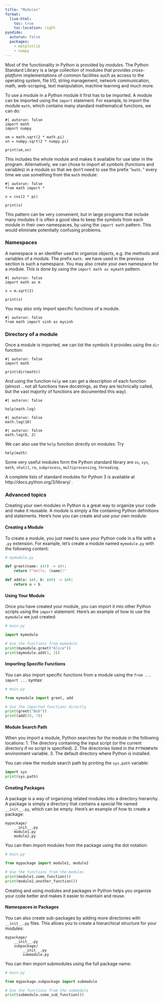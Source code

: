 ```yaml
---
title: "Modules"
format:
  live-html:
    toc: true
    toc-location: right
pyodide:
  autorun: false
  packages:
    - matplotlib
    - numpy
---
```


Most of the functionality in Python is provided by *modules*. The Python Standard Library is a large collection of modules that provides *cross-platform* implementations of common facilities such as access to the operating system, file I/O, string management, network communication, math, web-scraping, text manipulation, machine learning and much more.

To use a module in a Python module it first has to be imported. A module can be imported using the `import` statement. For example, to import the module `math`, which contains many standard mathematical functions, we can do:

```pyodide
#| autorun: false
import math
import numpy

xm = math.sqrt(2 * math.pi)
xn = numpy.sqrt(2 * numpy.pi)

print(xm,xn)
```

This includes the whole module and makes it available for use later in the program. Alternatively, we can chose to import all symbols (functions and variables) in a module so that we don't need to use the prefix "`math.`" every time we use something from the `math` module:

```pyodide
#| autorun: false
from math import *

x = cos(2 * pi)

print(x)
```

This pattern can be very convenient, but in large programs that include many modules it is often a good idea to keep the symbols from each module in their own namespaces, by using the `import math` pattern. This would eliminate potentially confusing problems.

### Namespaces

::: {.callout-note  title="Namespaces"}
A namespace is an identifier used to organize objects, e.g. the methods and variables of a module. The prefix `math.` we have used in the previous section is such a namespace. You may also create your own namespace for a module. This is done by using the `import math as mymath` pattern.
:::

```pyodide
#| autorun: false
import math as m

x = m.sqrt(2)

print(x)
```

You may also only import specific functions of a module.

```pyodide
#| autorun: false
from math import sinh as mysinh
```

### Directory of a module

Once a module is imported, we can list the symbols it provides using the `dir` function:

```pyodide
#| autorun: false
import math

print(dir(math))
```

And using the function `help` we can get a description of each function (almost .. not all functions have docstrings, as they are technically called, but the vast majority of functions are documented this way).

```pyodide
#| autorun: false

help(math.log)
```

```pyodide
#| autorun: false
math.log(10)
```

```pyodide
#| autorun: false
math.log(8, 2)
```

We can also use the `help` function directly on modules: Try

    help(math)

Some very useful modules form the Python standard library are `os`, `sys`, `math`, `shutil`, `re`, `subprocess`, `multiprocessing`, `threading`.

A complete lists of standard modules for Python 3 is available at http://docs.python.org/3/library/ .


### Advanced topics

::: {.callout-note  title="Create Your Own Modules" collapse=true}
Creating your own modules in Python is a great way to organize your code and make it reusable. A module is simply a file containing Python definitions and statements. Here's how you can create and use your own module:

#### Creating a Module

To create a module, you just need to save your Python code in a file with a `.py` extension. For example, let's create a module named `mymodule.py` with the following content:

```python
# mymodule.py

def greet(name: str) -> str:
    return f"Hello, {name}!"

def add(a: int, b: int) -> int:
    return a + b
```

#### Using Your Module

Once you have created your module, you can import it into other Python scripts using the `import` statement. Here's an example of how to use the `mymodule` we just created:

```python
# main.py

import mymodule

# Use the functions from mymodule
print(mymodule.greet("Alice"))
print(mymodule.add(5, 3))
```

#### Importing Specific Functions

You can also import specific functions from a module using the `from ... import ...` syntax:

```python
# main.py

from mymodule import greet, add

# Use the imported functions directly
print(greet("Bob"))
print(add(10, 7))
```

#### Module Search Path

When you import a module, Python searches for the module in the following locations:
1. The directory containing the input script (or the current directory if no script is specified).
2. The directories listed in the `PYTHONPATH` environment variable.
3. The default directory where Python is installed.

You can view the module search path by printing the `sys.path` variable:

```python
import sys
print(sys.path)
```

#### Creating Packages

A package is a way of organizing related modules into a directory hierarchy. A package is simply a directory that contains a special file named `__init__.py`, which can be empty. Here's an example of how to create a package:

```
mypackage/
    __init__.py
    module1.py
    module2.py
```

You can then import modules from the package using the dot notation:

```python
# main.py

from mypackage import module1, module2

# Use the functions from the modules
print(module1.some_function())
print(module2.another_function())
```

Creating and using modules and packages in Python helps you organize your code better and makes it easier to maintain and reuse.

#### Namespaces in Packages

You can also create sub-packages by adding more directories with `__init__.py` files. This allows you to create a hierarchical structure for your modules:

```
mypackage/
    __init__.py
    subpackage/
        __init__.py
        submodule.py
```

You can then import submodules using the full package name:

```python
# main.py

from mypackage.subpackage import submodule

# Use the functions from the submodule
print(submodule.some_sub_function())
```
:::

